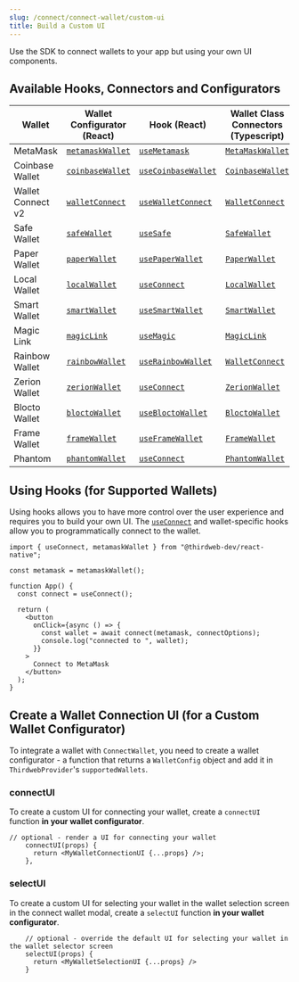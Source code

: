 ```yaml
---
slug: /connect/connect-wallet/custom-ui
title: Build a Custom UI
---
```


Use the SDK to connect wallets to your app but using your own UI components.

## Available Hooks, Connectors and Configurators

| Wallet            | Wallet Configurator (React)                     | Hook (React)                                          | Wallet Class Connectors (Typescript)         |
| ----------------- | ----------------------------------------------- | ----------------------------------------------------- | -------------------------------------------- |
| MetaMask          | [`metamaskWallet`](/react/react.metamaskWallet) | [`useMetamask`](/react/react.usemetamask)             | [`MetaMaskWallet`](/wallet/metamask)         |
| Coinbase Wallet   | [`coinbaseWallet`](/react/react.coinbasewallet) | [`useCoinbaseWallet`](/react/react.usecoinbasewallet) | [`CoinbaseWallet`](/wallet/coinbase-wallet)  |
| Wallet Connect v2 | [`walletConnect`](/react/react.walletconnect)   | [`useWalletConnect`](/react/react.usewalletconnect)   | [`WalletConnect`](/wallet/wallet-connect-v2) |
| Safe Wallet       | [`safeWallet`](/react/react.safewallet)         | [`useSafe`](/react/react.usesafe)                     | [`SafeWallet`](/wallet/safe)                 |
| Paper Wallet      | [`paperWallet`](/react/react.paperwallet)       | [`usePaperWallet`](/react/react.usepaperwallet)       | [`PaperWallet`](/wallet/paper)               |
| Local Wallet      | [`localWallet`](/react/react.localwallet)       | [`useConnect`](/react/react.useconnect)               | [`LocalWallet`](/wallet/local-wallet)        |
| Smart Wallet      | [`smartWallet`](/react/react.smartwallet)       | [`useSmartWallet`](/react/react.usesmartwallet)       | [`SmartWallet`](/wallet/smart-wallet)        |
| Magic Link        | [`magicLink`](/react/react.magiclink)           | [`useMagic`](/react/react.usemagic)                   | [`MagicLink`](/wallet/magic)                 |
| Rainbow Wallet    | [`rainbowWallet`](/react/react.rainbowWallet)   | [`useRainbowWallet`](/react/react.userainbowwallet)   | [`WalletConnect`](/wallet/wallet-connect-v2) |
| Zerion Wallet     | [`zerionWallet`](/react/react.zerion)           | [`useConnect`](/react/react.useConnect)               | [`ZerionWallet`](/wallet/zerion-wallet)      |
| Blocto Wallet     | [`bloctoWallet`](/react/react.blocto)           | [`useBloctoWallet`](/react/react.usebloctowallet)     | [`BloctoWallet`](/wallet/blocto)             |
| Frame Wallet      | [`frameWallet`](/react/react.frame)             | [`useFrameWallet`](/react/react.useframewallet)       | [`FrameWallet`](/wallet/frame)               |
| Phantom           | [`phantomWallet`](/react/react.phantom)         | [`useConnect`](/react/react.useconnect)               | [`PhantomWallet`](/wallet/phantom)           |

## Using Hooks (for Supported Wallets)

Using hooks allows you to have more control over the user experience and requires you to build your own UI.
The [`useConnect`](react/react.useconnect) and wallet-specific hooks allow you to programmatically connect to the wallet.

```tsx
import { useConnect, metamaskWallet } from "@thirdweb-dev/react-native";

const metamask = metamaskWallet();

function App() {
  const connect = useConnect();

  return (
    <button
      onClick={async () => {
        const wallet = await connect(metamask, connectOptions);
        console.log("connected to ", wallet);
      }}
    >
      Connect to MetaMask
    </button>
  );
}
```

## Create a Wallet Connection UI (for a Custom Wallet Configurator)

To integrate a wallet with `ConnectWallet`, you need to create a wallet configurator - a function that returns a `WalletConfig` object and add it in `ThirdwebProvider`'s `supportedWallets`.

### connectUI

To create a custom UI for connecting your wallet, create a `connectUI` function **in your wallet configurator**.

```tsx
// optional - render a UI for connecting your wallet
    connectUI(props) {
      return <MyWalletConnectionUI {...props} />;
    },
```

### selectUI

To create a custom UI for selecting your wallet in the wallet selection screen in the connect wallet modal, create a `selectUI` function **in your wallet configurator**.

```tsx
    // optional - override the default UI for selecting your wallet in the wallet selector screen
    selectUI(props) {
      return <MyWalletSelectionUI {...props} />
    }
```
